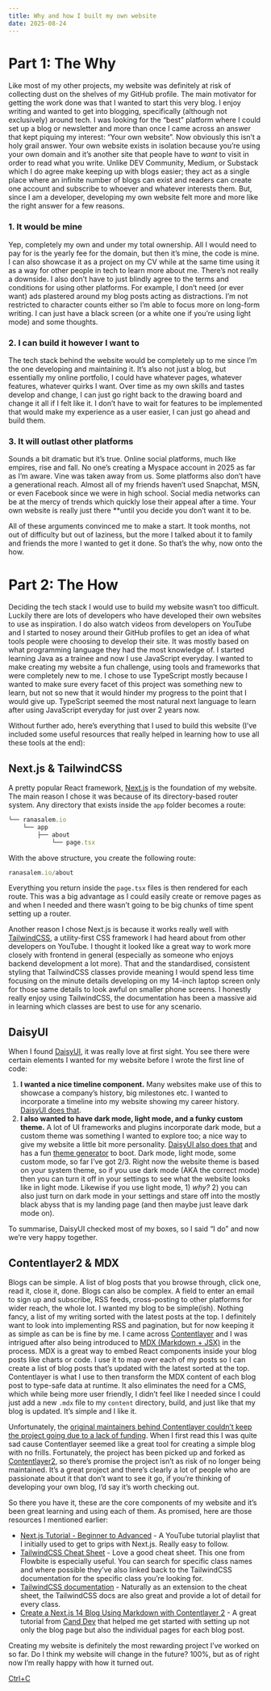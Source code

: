 ```yaml
---
title: Why and how I built my own website
date: 2025-08-24
---
```

# Part 1: The Why

Like most of my other projects, my website was definitely at risk of collecting dust on the shelves of my GitHub profile. The main motivator for getting the work done was that I wanted to start this very blog. I enjoy writing and wanted to get into blogging, specifically (although not exclusively) around tech. I was looking for the “best” platform where I could set up a blog or newsletter and more than once I came across an answer that kept piquing my interest: “Your own website”. Now obviously this isn’t a holy grail answer. Your own website exists in isolation because you’re using your own domain and it’s another site that people have to *want* to visit in order to read what you write. Unlike DEV Community, Medium, or Substack which I do agree make keeping up with blogs easier; they act as a single place where an infinite number of blogs can exist and readers can create one account and subscribe to whoever and whatever interests them. But, since I am a developer, developing my own website felt more and more like the right answer for a few reasons.

### 1. It would be mine

Yep, completely my own and under my total ownership. All I would need to pay for is the yearly fee for the domain, but then it’s mine, the code is mine. I can also showcase it as a project on my CV while at the same time using it as a way for other people in tech to learn more about me. There’s not really a downside. I also don’t have to just blindly agree to the terms and conditions for using other platforms. For example, I don’t need (or ever want) ads plastered around my blog posts acting as distractions. I’m not restricted to character counts either so I’m able to focus  more on long-form writing. I can just have a black screen (or a white one if you’re using light mode) and some thoughts.

### 2. I can build it however I want to

The tech stack behind the website would be completely up to me since I’m the one developing and maintaining it. It’s also not just a blog, but essentially my online portfolio, I could have whatever pages, whatever features, whatever quirks I want. Over time as my own skills and tastes develop and change, I can just go right back to the drawing board and change it all if I felt like it. I don’t have to wait for features to be implemented that would make my experience as a user easier, I can just go ahead and build them.

### 3. It will outlast other platforms

Sounds a bit dramatic but it’s true. Online social platforms, much like empires, rise and fall. No one’s creating a Myspace account in 2025 as far as I’m aware. Vine was taken away from us. Some platforms also don’t have a generational reach. Almost all of my friends haven’t used Snapchat, MSN, or even Facebook since we were in high school. Social media networks can be at the mercy of trends which quickly lose their appeal after a time. Your own website is really just there **until you decide you don’t want it to be.

All of these arguments convinced me to make a start. It took months, not out of difficulty but out of laziness, but the more I talked about it to family and friends the more I wanted to get it done. So that’s the why, now onto the how.

# Part 2: The How

Deciding the tech stack I would use to build my website wasn’t too difficult. Luckily there are lots of developers who have developed their own websites to use as inspiration. I do also watch videos from developers on YouTube and I started to nosey around their GitHub profiles to get an idea of what tools people were choosing to develop their site. It was mostly based on what programming language they had the most knowledge of. I started learning Java as a trainee and now I use JavaScript everyday. I wanted to make creating my website a fun challenge, using tools and frameworks that were completely new to me. I chose to use TypeScript mostly because I wanted to make sure every facet of this project was something new to learn, but not so new that it would hinder my progress to the point that I would give up. TypeScript seemed the most natural next language to learn after using JavaScript everyday for just over 2 years now. 

Without further ado, here’s everything that I used to build this website (I’ve included some useful resources that really helped in learning how to use all these tools at the end):

## Next.js & TailwindCSS

A pretty popular React framework, [Next.js](https://nextjs.org) is the foundation of my website. The main reason I chose it was because of its directory-based router system. Any directory that exists inside the `app` folder becomes a route:

```jsx
└── ranasalem.io
    └── app
        ├── about
            └── page.tsx
```

With the above structure, you create the following route:

```jsx
ranasalem.io/about
```

Everything you return inside the `page.tsx` files is then rendered for each route. This was a big advantage as I could easily create or remove pages as and when I needed and there wasn’t going to be big chunks of time spent setting up a router.

Another reason I chose Next.js is because it works really well with [TailwindCSS](https://tailwindcss.com), a utility-first CSS framework I had heard about from other developers on YouTube. I thought it looked like a great way to work more closely with frontend in general (especially as someone who enjoys backend development a lot more). That and the standardised, consistent styling that TailwindCSS classes provide meaning I would spend less time focusing on the minute details developing on my 14-inch laptop screen only for those same details to look awful on smaller phone screens. I honestly really enjoy using TailwindCSS, the documentation has been a massive aid in learning which classes are best to use for any scenario.

## DaisyUI

When I found [DaisyUI](https://daisyui.com), it was really love at first sight. You see there were certain elements I wanted for my website before I wrote the first line of code:

1. **I wanted a nice timeline component.** Many websites make use of this to showcase a company’s history, big milestones etc. I wanted to incorporate a timeline into my website showing my career history. [DaisyUI does that](https://daisyui.com/components/timeline/). 
2. **I also wanted to have dark mode, light mode, and a funky custom theme.** A lot of UI frameworks and plugins incorporate dark mode, but a custom theme was something I wanted to explore too; a nice way to give my website a little bit more personality. [DaisyUI also does that](https://daisyui.com/docs/themes/) and has a fun [theme generator](https://daisyui.com/theme-generator/#theme=eJxtlOtu4yAQhV8FWaq0KzUIhoth34bYuLHqmAgctbtV330xThMI_heY75y54Xw1sznb5k8zjW-npXltOjc5fwjdyRbXh8MWOJpgD5SQGHLvU3f6FX-_IILI72cIMkirfYbljNhnOjcvdl7uHNDIYUIkAiWwUiJXXPx4Nv7vHearKQaOoG0xAbbDVgk0SwnYKgLcKpWLgo14n6eQtxQUMcExI_t4nYWnLKAQ44BBFDLTdTnbtitLBSCqKNYUarbyZyr5SxY1CnMqc81sr4s302OJWzFEbDMt53SD6w5gE8U5KYlZUdQ4D-5RfnKncWEMsJT0GaxXrLfao4Kz2HdbjPQaGw7h4S6Te9siKhmGsvYbXE8nTZQkkcKa55oP4-dxfruzKvVJlUaKYw56h638eXqklALiAmtS-FvvnX-Uv5GaI8qiu6rIejrba4jLooDJT-3e9OM1xAc32W5J_gQLb895cBjt1KcIPIeO7rOUhPGfLd2gjO2ZHZ3v7UrTy2e66O1lOa3ndJrdGNY_FRJPvR3MdYpdDWYK9rW5eDtYH-K38n67-_4PjS9Oyg) to boot. Dark mode, light mode, some custom mode, so far I’ve got 2/3. Right now the website theme is based on your system theme, so if you use dark mode (AKA the correct mode) then you can turn it off in your settings to see what the website looks like in light mode. Likewise if you use light mode, 1) *why?* 2) you can also just turn on dark mode in your settings and stare off into the mostly black abyss that is my landing page (and then maybe just leave dark mode on).

To summarise, DaisyUI checked most of my boxes, so I said “I do” and now we’re very happy together.

## Contentlayer2 & MDX

Blogs can be simple. A list of blog posts that you browse through, click one, read it, close it, done. Blogs can also be complex. A field to enter an email to sign up and subscribe, RSS feeds, cross-posting to other platforms for wider reach, the whole lot. I wanted my blog to be simple(ish). Nothing fancy, a list of my writing sorted with the latest posts at the top. I definitely want to look into implementing RSS and pagination, but for now keeping it as simple as can be is fine by me. I came across [Contentlayer](https://contentlayer.dev) and I was intrigued after also being introduced to [MDX (Markdown + JSX)](https://www.mdxblog.io/blog/a-beginner's-guide-to-mdx) in the process. MDX is a great way to embed React components inside your blog posts like charts or code. I use it to map over each of my posts so I can create a list of blog posts that’s updated with the latest sorted at the top. Contentlayer is what I use to then transform the MDX content of each blog post to type-safe data at runtime. It also eliminates the need for a CMS, which while being more user friendly, I didn’t feel like I needed since I could just add a new `.mdx` file to my `content` directory, build, and just like that my blog is updated. It’s simple and I like it.

Unfortunately, the [original maintainers behind Contentlayer couldn’t keep the project going due to a lack of funding](https://github.com/contentlayerdev/contentlayer/issues/429). When I first read this I was quite sad cause Contentlayer seemed like a great tool for creating a simple blog with no frills. Fortunately, the project has been picked up and forked as [Contentlayer2](https://github.com/timlrx/contentlayer2), so there’s promise the project isn’t as risk of no longer being maintained. It’s a great project and there’s clearly a lot of people who are passionate about it that don’t want to see it go, if you’re thinking of developing your own blog, I’d say it’s worth checking out.

So there you have it, these are the core components of my website and it’s been great learning and using each of them. As promised, here are those resources I mentioned earlier:

- [Next.js Tutorial - Beginner to Advanced](https://youtube.com/playlist?list=PLC3y8-rFHvwjOKd6gdf4QtV1uYNiQnruI&si=yv071KCmecBg1fBQ) - A YouTube tutorial playlist that I initially used to get to grips with Next.js. Really easy to follow.
- [TailwindCSS Cheat Sheet](https://flowbite.com/tools/tailwind-cheat-sheet/) - Love a good cheat sheet. This one from Flowbite is especially useful. You can search for specific class names and where possible they’ve also linked back to the TailwindCSS documentation for the specific class you’re looking for.
- [TailwindCSS documentation](https://tailwindcss.com/docs/installation/using-vite) - Naturally as an extension to the cheat sheet, the TailwindCSS docs are also great and provide a lot of detail for every class.
- [Create a Next.js 14 Blog Using Markdown with Contentlayer 2](https://www.youtube.com/watch?v=ICOBQCvbtNc&list=LL&index=11) - A great tutorial from [Cand Dev](https://www.youtube.com/@CandDev) that helped me get started with setting up not only the blog page but also the individual pages for each blog post.

Creating my website is definitely the most rewarding project I’ve worked on so far. Do I think my website will change in the future? 100%, but as of right now I’m really happy with how it turned out.

[Ctrl+C](https://www.notion.so/Why-and-how-I-built-my-own-website-257781b381e88060a3e0e1597aca4fe7?pvs=21)
